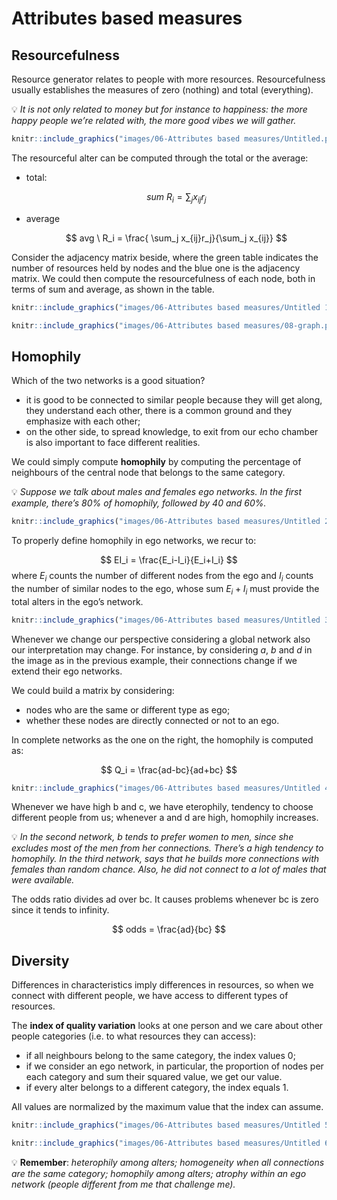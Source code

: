 # Attributes based measures

## Resourcefulness

Resource generator relates to people with more resources. Resourcefulness usually establishes the measures of zero (nothing) and total (everything). 

<aside>
💡 *It is not only related to money but for instance to happiness: the more happy people we're related with, the more good vibes we will gather.*

</aside>

```r
knitr::include_graphics("images/06-Attributes based measures/Untitled.png")
```

The resourceful alter can be computed through the total or the average:

- total:
    
    $$
    sum \ R_i = \sum_j x_{ij}r_j
    $$
    
- average
    
    $$
    avg \ R_i = \frac{ \sum_j x_{ij}r_j}{\sum_j x_{ij}}
    $$
    

\begin{table}[]
\centering
\begin{tabular}{@{}llll@{}}
\toprule
\textbf{Node} & \textbf{Neighbours} & \textbf{Total R} & \textbf{Average R} \\ \midrule
a             & b, d, e             & 45+25+21 = 91    & 91/3 = 30.3333     \\
b             & c                   & 32               & 32                 \\
c             & a, b                & 19+45 = 64       & 64/2 = 32          \\
d             & a, c                & 19+32 = 51       & 51/2 = 25.5        \\
e             & a, c, d             & 19+32+25 = 76    & 76/3 = 25.333      \\ \bottomrule
\end{tabular}
\caption{}
\label{tab:my-table}
\end{table}

Consider the adjacency matrix beside, where the green table indicates the number of resources held by nodes and the blue one is the adjacency matrix. We could then compute the resourcefulness of each node, both in terms of sum and average, as shown in the table. 

```r
knitr::include_graphics("images/06-Attributes based measures/Untitled 1.png")
```

```r
knitr::include_graphics("images/06-Attributes based measures/08-graph.png")
```

## Homophily

Which of the two networks is a good situation?

- it is good to be connected to similar people because they will get along, they understand each other, there is a common ground and they emphasize with each other;
- on the other side, to spread knowledge, to exit from our echo chamber is also important to face different realities.

We could simply compute **homophily** by computing the percentage of neighbours of the central node that belongs to the same category. 

<aside>
💡 *Suppose we talk about males and females ego networks. In the first example, there's 80% of homophily, followed by 40 and 60%.*

</aside>

```r
knitr::include_graphics("images/06-Attributes based measures/Untitled 2.png")
```

To properly define homophily in ego networks, we recur to:

$$
EI_i = \frac{E_i-I_i}{E_i+I_i}
$$
where $E_i$ counts the number of different nodes from the ego and $I_i$ counts the number of similar nodes to the ego, whose sum $E_i+I_i$ must provide the total alters in the ego's network. 

```r
knitr::include_graphics("images/06-Attributes based measures/Untitled 3.png")
```

Whenever we change our perspective considering a global network also our interpretation may change. For instance, by considering $a$, $b$ and $d$ in the image  as in the previous example, their connections change if we extend their ego networks. 

We could build a matrix by considering:

- nodes who are the same or different type as ego;
- whether these nodes are directly connected or not to an ego.

In complete networks as the one on the right, the homophily is computed as:

$$
Q_i = \frac{ad-bc}{ad+bc}
$$



```r
knitr::include_graphics("images/06-Attributes based measures/Untitled 4.png")
```

Whenever we have high b and c, we have eterophily, tendency to choose different people from us; whenever a and d are high, homophily increases. 

<aside>
💡 *In the second network, b tends to prefer women to men, since she excludes most of the men from her connections. There's a high tendency to homophily. 
In the third network, says that he builds more connections with females than random chance. Also, he did not connect to a lot of males that were available.*

</aside>

The odds ratio divides ad over bc. It causes problems whenever bc is zero since it tends to infinity. 

$$
odds = \frac{ad}{bc}
$$

## Diversity

Differences in characteristics imply differences in resources, so when we connect with different people, we have access to different types of resources. 

The **index of quality variation** looks at one person and we care about other people categories (i.e. to what resources they can access):

- if all neighbours belong to the same category, the index values $0$;
- if we consider an ego network, in particular, the proportion of nodes per each category and sum their squared value, we get our value.
- if every alter belongs to a different category, the index equals $1$.

All values are normalized by the maximum value that the index can assume. 

```r
knitr::include_graphics("images/06-Attributes based measures/Untitled 5.png")
```

```r
knitr::include_graphics("images/06-Attributes based measures/Untitled 6.png")
```

<aside>
💡 **Remember**: 
*heterophily among alters; 
homogeneity when all connections are the same category;
homophily among alters; 
atrophy within an ego network (people different from me that challenge me).*

</aside>